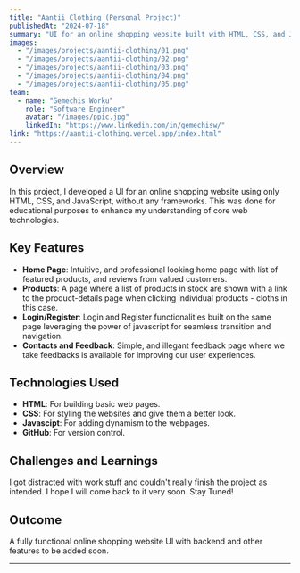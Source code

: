 ```yaml
---
title: "Aantii Clothing (Personal Project)"
publishedAt: "2024-07-18"
summary: "UI for an online shopping website built with HTML, CSS, and JavaScript only."
images:
  - "/images/projects/aantii-clothing/01.png"
  - "/images/projects/aantii-clothing/02.png"
  - "/images/projects/aantii-clothing/03.png"
  - "/images/projects/aantii-clothing/04.png"
  - "/images/projects/aantii-clothing/05.png"
team:
  - name: "Gemechis Worku"
    role: "Software Engineer"
    avatar: "/images/ppic.jpg"
    linkedIn: "https://www.linkedin.com/in/gemechisw/"
link: "https://aantii-clothing.vercel.app/index.html"
---
```


## Overview

In this project, I developed a UI for an online shopping website using only HTML, CSS, and JavaScript, without any frameworks. This was done for educational purposes to enhance my understanding of core web technologies.

## Key Features

- **Home Page**: Intuitive, and professional looking home page with list of featured products, and reviews from valued customers.
- **Products**: A page where a list of products in stock are shown with a link to the product-details page when clicking individual products - cloths in this case.
- **Login/Register**: Login and Register functionalities built on the same page leveraging the power of javascript for seamless transition and navigation.
- **Contacts and Feedback**: Simple, and illegant feedback page where we take feedbacks is available for improving our user experiences.

## Technologies Used

- **HTML**: For building basic web pages.
- **CSS**: For styling the websites and give them a better look.
- **Javascipt**: For adding dynamism to the webpages.
- **GitHub**: For version control.

## Challenges and Learnings

I got distracted with work stuff and couldn't really finish the project as intended. I hope I will come back to it very soon. Stay Tuned!

## Outcome
A fully functional online shopping website UI with backend and other features to be added soon.

---
